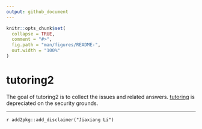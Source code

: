 ```yaml
---
output: github_document
---
```


<!-- README.md is generated from README.Rmd. Please edit that file -->

```r
knitr::opts_chunk$set(
  collapse = TRUE,
  comment = "#>",
  fig.path = "man/figures/README-",
  out.width = "100%"
)
```
# tutoring2

<!-- badges: start -->
<!-- badges: end -->

The goal of tutoring2 is to collect the issues and related answers.
[tutoring](https://github.com/JiaxiangBU/tutoring) is depreciated on the security grounds.

***

`r add2pkg::add_disclaimer("Jiaxiang Li")`
